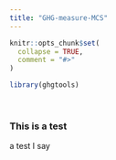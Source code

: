 ```yaml
---
title: "GHG-measure-MCS"
---
```


```r
knitr::opts_chunk$set(
  collapse = TRUE,
  comment = "#>"
)
```

```r
library(ghgtools)
```
<br>

### This is a test 

a test I say 
